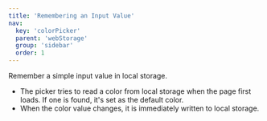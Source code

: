 ```yaml
---
title: 'Remembering an Input Value'
nav:
  key: 'colorPicker'
  parent: 'webStorage'
  group: 'sidebar'
  order: 1
---
```



Remember a simple input value in local storage.

 - The picker tries to read a color from local storage when the page first loads. If one is found, it's set as the default color.
 - When the color value changes, it is immediately written to local storage.
